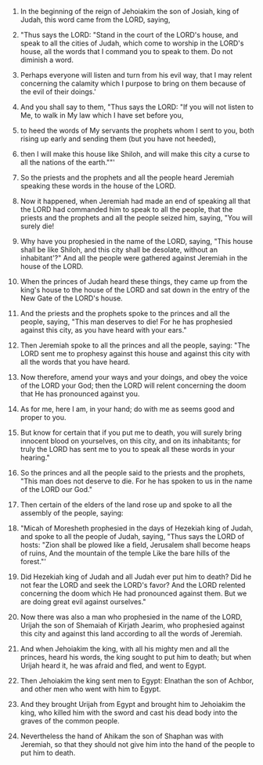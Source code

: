 
1. In the beginning of the reign of Jehoiakim the son of Josiah, king of Judah, this word came from the LORD, saying,

2. "Thus says the LORD: "Stand in the court of the LORD's house, and speak to all the cities of Judah, which come to worship in the LORD's house, all the words that I command you to speak to them. Do not diminish a word.

3. Perhaps everyone will listen and turn from his evil way, that I may relent concerning the calamity which I purpose to bring on them because of the evil of their doings.'

4. And you shall say to them, "Thus says the LORD: "If you will not listen to Me, to walk in My law which I have set before you,

5. to heed the words of My servants the prophets whom I sent to you, both rising up early and sending them (but you have not heeded),

6. then I will make this house like Shiloh, and will make this city a curse to all the nations of the earth.""'

7. So the priests and the prophets and all the people heard Jeremiah speaking these words in the house of the LORD.

8. Now it happened, when Jeremiah had made an end of speaking all that the LORD had commanded him to speak to all the people, that the priests and the prophets and all the people seized him, saying, "You will surely die!

9. Why have you prophesied in the name of the LORD, saying, "This house shall be like Shiloh, and this city shall be desolate, without an inhabitant'?" And all the people were gathered against Jeremiah in the house of the LORD.

10. When the princes of Judah heard these things, they came up from the king's house to the house of the LORD and sat down in the entry of the New Gate of the LORD's house.

11. And the priests and the prophets spoke to the princes and all the people, saying, "This man deserves to die! For he has prophesied against this city, as you have heard with your ears."

12. Then Jeremiah spoke to all the princes and all the people, saying: "The LORD sent me to prophesy against this house and against this city with all the words that you have heard.

13. Now therefore, amend your ways and your doings, and obey the voice of the LORD your God; then the LORD will relent concerning the doom that He has pronounced against you.

14. As for me, here I am, in your hand; do with me as seems good and proper to you.

15. But know for certain that if you put me to death, you will surely bring innocent blood on yourselves, on this city, and on its inhabitants; for truly the LORD has sent me to you to speak all these words in your hearing."

16. So the princes and all the people said to the priests and the prophets, "This man does not deserve to die. For he has spoken to us in the name of the LORD our God."

17. Then certain of the elders of the land rose up and spoke to all the assembly of the people, saying:

18. "Micah of Moresheth prophesied in the days of Hezekiah king of Judah, and spoke to all the people of Judah, saying, "Thus says the LORD of hosts: "Zion shall be plowed like a field, Jerusalem shall become heaps of ruins, And the mountain of the temple Like the bare hills of the forest."'

19. Did Hezekiah king of Judah and all Judah ever put him to death? Did he not fear the LORD and seek the LORD's favor? And the LORD relented concerning the doom which He had pronounced against them. But we are doing great evil against ourselves."

20. Now there was also a man who prophesied in the name of the LORD, Urijah the son of Shemaiah of Kirjath Jearim, who prophesied against this city and against this land according to all the words of Jeremiah.

21. And when Jehoiakim the king, with all his mighty men and all the princes, heard his words, the king sought to put him to death; but when Urijah heard it, he was afraid and fled, and went to Egypt.

22. Then Jehoiakim the king sent men to Egypt: Elnathan the son of Achbor, and other men who went with him to Egypt.

23. And they brought Urijah from Egypt and brought him to Jehoiakim the king, who killed him with the sword and cast his dead body into the graves of the common people.

24. Nevertheless the hand of Ahikam the son of Shaphan was with Jeremiah, so that they should not give him into the hand of the people to put him to death.


